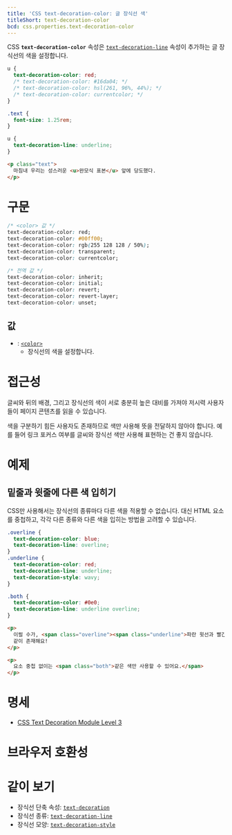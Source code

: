 ```yaml
---
title: 'CSS text-decoration-color: 글 장식선 색'
titleShort: text-decoration-color
bcd: css.properties.text-decoration-color
---
```


CSS **`text-decoration-color`** 속성은 [`text-decoration-line`] 속성이 추가하는 글 장식선의 색을 설정합니다.

```css hidden name=demo
u {
  text-decoration-color: red;
  /* text-decoration-color: #16da04; */
  /* text-decoration-color: hsl(261, 96%, 44%); */
  /* text-decoration-color: currentcolor; */
}
```

```css hidden editable=false name=demo filename=style
.text {
  font-size: 1.25rem;
}

u {
  text-decoration-line: underline;
}
```

```html hidden name=demo
<p class="text">
  마침내 우리는 성스러운 <u>완모식 표본</u> 앞에 당도했다.
</p>
```

<LiveExample height={180} lang="css" name="demo" />

# 구문

```css
/* <color> 값 */
text-decoration-color: red;
text-decoration-color: #00ff00;
text-decoration-color: rgb(255 128 128 / 50%);
text-decoration-color: transparent;
text-decoration-color: currentcolor;

/* 전역 값 */
text-decoration-color: inherit;
text-decoration-color: initial;
text-decoration-color: revert;
text-decoration-color: revert-layer;
text-decoration-color: unset;
```

## 값

- : [`<color>`]
  - 장식선의 색을 설정합니다.

# 접근성

글씨와 뒤의 배경, 그리고 장식선의 색이 서로 충분히 높은 대비를 가져야 저시력 사용자들이 페이지 콘텐츠를 읽을 수 있습니다.

색을 구분하기 힘든 사용자도 존재하므로 색만 사용해 뜻을 전달하지 않아야 합니다. 예를 들어 링크 포커스 여부를 글씨와 장식선 색만 사용해 표현하는 건 좋지 않습니다.

# 예제

## 밑줄과 윗줄에 다른 색 입히기

CSS만 사용해서는 장식선의 종류마다 다른 색을 적용할 수 없습니다. 대신 HTML 요소를 중첩하고, 각각 다른 종류와 다른 색을 입히는 방법을 고려할 수 있습니다.

```css hidden name=example
.overline {
  text-decoration-color: blue;
  text-decoration-line: overline;
}
.underline {
  text-decoration-color: red;
  text-decoration-line: underline;
  text-decoration-style: wavy;
}

.both {
  text-decoration-color: #0e0;
  text-decoration-line: underline overline;
}
```

```html hidden name=example
<p>
  이럴 수가, <span class="overline"><span class="underline">파란 윗선과 빨간 밑선</span></span>이
  같이 존재해요!
</p>

<p>
  요소 중첩 없이는 <span class="both">같은 색만 사용할 수 있어요.</span>
</p>
```

<LiveExample height={200} lang="html" name="example" />

# 명세

- [CSS Text Decoration Module Level 3](https://drafts.csswg.org/css-text-decor/#text-decoration-color-property)

# 브라우저 호환성

<BrowserCompat data={props.bcd} />

# 같이 보기

- 장식선 단축 속성: [`text-decoration`]
- 장식선 종류: [`text-decoration-line`]
- 장식선 모양: [`text-decoration-style`]

[`<color>`]: ./color_value
[`text-decoration`]: ./text-decoration
[`text-decoration-line`]: ./text-decoration-line
[`text-decoration-style`]: ./text-decoration-style
